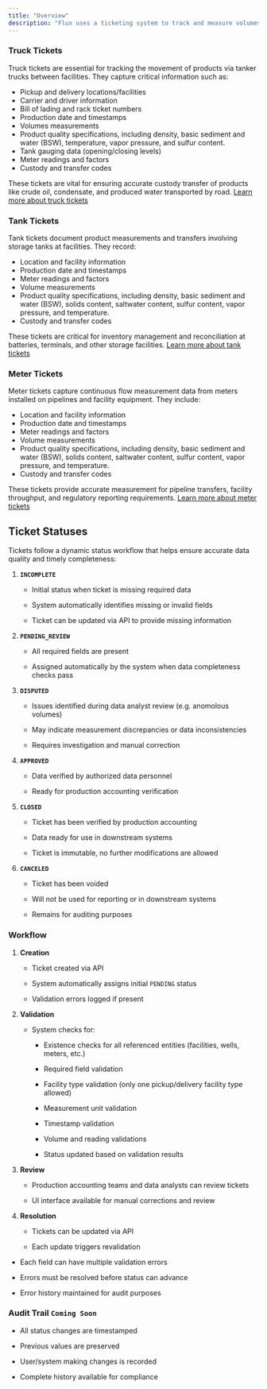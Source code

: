 ```yaml
---
title: "Overview"
description: "Flux uses a ticketing system to track and measure volumes of oil, gas, and other products across production facilities. Each ticket provides a snapshot of volume and product characteristics at specific points in time, facilitating accurate tracking of product ownership and transfer status."
---
```


### Truck Tickets

Truck tickets are essential for tracking the movement of products via tanker trucks between facilities. They capture critical information such as:

- Pickup and delivery locations/facilities
- Carrier and driver information
- Bill of lading and rack ticket numbers
- Production date and timestamps
- Volumes measurements
- Product quality specifications, including density, basic sediment and water (BSW), temperature, vapor pressure, and sulfur content.
- Tank gauging data (opening/closing levels)
- Meter readings and factors
- Custody and transfer codes

These tickets are vital for ensuring accurate custody transfer of products like crude oil, condensate, and produced water transported by road. [Learn more about truck tickets](/tickets/truck)

### Tank Tickets

Tank tickets document product measurements and transfers involving storage tanks at facilities. They record:

- Location and facility information
- Production date and timestamps
- Meter readings and factors
- Volume measurements
- Product quality specifications, including density, basic sediment and water (BSW), solids content, saltwater content, sulfur content, vapor pressure, and temperature.
- Custody and transfer codes

These tickets are critical for inventory management and reconciliation at batteries, terminals, and other storage facilities. [Learn more about tank tickets](/tickets/tank)

### Meter Tickets

Meter tickets capture continuous flow measurement data from meters installed on pipelines and facility equipment. They include:

- Location and facility information
- Production date and timestamps
- Meter readings and factors
- Volume measurements
- Product quality specifications, including density, basic sediment and water (BSW), solids content, saltwater content, sulfur content, vapor pressure, and temperature.
- Custody and transfer codes

These tickets provide accurate measurement for pipeline transfers, facility throughput, and regulatory reporting requirements. [Learn more about meter tickets](/tickets/meter)

## Ticket Statuses

Tickets follow a dynamic status workflow that helps ensure accurate data quality and timely completeness:

1. **`INCOMPLETE`**

   - Initial status when ticket is missing required data

   - System automatically identifies missing or invalid fields

   - Ticket can be updated via API to provide missing information

2. **`PENDING_REVIEW`**

   - All required fields are present

   - Assigned automatically by the system when data completeness checks pass

3. **`DISPUTED`**

   - Issues identified during data analyst review (e.g. anomolous volumes)

   - May indicate measurement discrepancies or data inconsistencies

   - Requires investigation and manual correction

4. **`APPROVED`**

   - Data verified by authorized data personnel

   - Ready for production accounting verification

5. **`CLOSED`**

   - Ticket has been verified by production accounting

   - Data ready for use in downstream systems

   - Ticket is immutable, no further modifications are allowed

6. **`CANCELED`**

   - Ticket has been voided

   - Will not be used for reporting or in downstream systems

   - Remains for auditing purposes

### Workflow

1. **Creation**

   - Ticket created via API

   - System automatically assigns initial `PENDING` status

   - Validation errors logged if present

2. **Validation**

   - System checks for:

     - Existence checks for all referenced entities (facilities, wells, meters, etc.)

     - Required field validation

     - Facility type validation (only one pickup/delivery facility type allowed)

     - Measurement unit validation

     - Timestamp validation

     - Volume and reading validations

     - Status updated based on validation results

3. **Review**

   - Production accounting teams and data analysts can review tickets

   - UI interface available for manual corrections and review

4. **Resolution**

   - Tickets can be updated via API

   - Each update triggers revalidation

- Each field can have multiple validation errors

- Errors must be resolved before status can advance

- Error history maintained for audit purposes

### Audit Trail `Coming Soon`

- All status changes are timestamped

- Previous values are preserved

- User/system making changes is recorded

- Complete history available for compliance
